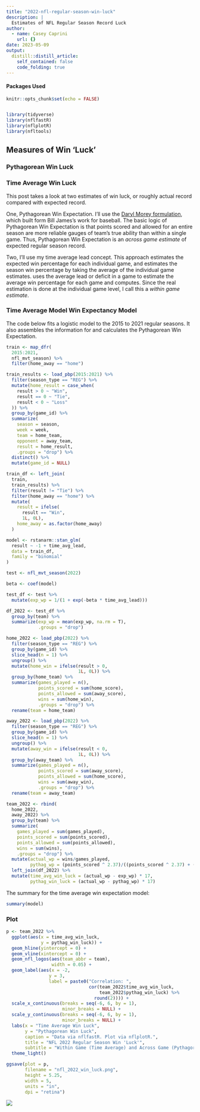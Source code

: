 ```yaml
---
title: "2022-nfl-regular-season-win-luck"
description: |
  Estimates of NFL Regular Season Record Luck 
author:
  - name: Casey Caprini
    url: {}
date: 2023-05-09
output:
  distill::distill_article:
    self_contained: false
    code_folding: true
---
```


#### Packages Used

```r
knitr::opts_chunk$set(echo = FALSE)


library(tidyverse)
library(nflfastR)
library(nflplotR)
library(nfltools)
```

## Measures of Win 'Luck'

### Pythagorean Win Luck

### Time Average Win Luck




This post takes a look at two estimates of win luck, or roughly actual record compared with expected record.

One, Pythagorean Win Expectation. I'll use the [Daryl Morey formulation](https://grantland.com/features/breaking-best-nfl-stats/), which built form Bill James's work for baseball. The basic logic of Pythagorean Win Expectation is that points scored and allowed for an entire season are more reliable gauges of team's true ability than within a single game. Thus, Pythagorean Win Expectation is an <i>across game estimate</i> of expected regular season record.

Two, I'll use my time average lead concept. This approach estimates the expected win percentage for each individual game, and estimates the season win percentage by taking the average of the individual game estimates. uses the average lead or deficit in a game to estimate the average win percentage for each game and computes. Since the real estimation is done at the individual game level, I call this a <i>within game estimate</i>.

### Time Average Model Win Expectancy Model

The code below fits a logistic model to the 2015 to 2021 regular seasons. It also assembles the information for and calculates the Pythagorean Win Expectation.

```r

train <- map_dfr(
  2015:2021,
  nfl_mvt_season) %>%
  filter(home_away == "home")

train_results <- load_pbp(2015:2021) %>%
  filter(season_type == "REG") %>%
  mutate(home_result = case_when(
    result > 0 ~ "Win",
    result == 0 ~ "Tie",
    result < 0 ~ "Loss"
  )) %>%
  group_by(game_id) %>%
  summarize(
    season = season,
    week = week,
    team = home_team,
    opponent = away_team,
    result = home_result,
    .groups = "drop") %>%
  distinct() %>%
  mutate(game_id = NULL)

train_df <- left_join(
  train,
  train_results) %>%
  filter(result != "Tie") %>%
  filter(home_away == "home") %>%
  mutate(
    result = ifelse(
      result == "Win",
      1L, 0L),
    home_away = as.factor(home_away)
  )

model <- rstanarm::stan_glm(
  result ~ -1 + time_avg_lead,
  data = train_df,
  family = "binomial"
)

test <- nfl_mvt_season(2022)

beta <- coef(model)

test_df <- test %>%
  mutate(exp_wp = 1/(1 + exp(-beta * time_avg_lead)))

df_2022 <- test_df %>%
  group_by(team) %>%
  summarize(exp_wp = mean(exp_wp, na.rm = T),
            .groups = "drop")

home_2022 <- load_pbp(2022) %>%
  filter(season_type == "REG") %>%
  group_by(game_id) %>%
  slice_head(n = 1) %>%
  ungroup() %>%
  mutate(home_win = ifelse(result > 0,
                           1L, 0L)) %>%
  group_by(home_team) %>%
  summarize(games_played = n(),
            points_scored = sum(home_score),
            points_allowed = sum(away_score),
            wins = sum(home_win),
            .groups = "drop") %>%
  rename(team = home_team)

away_2022 <- load_pbp(2022) %>%
  filter(season_type == "REG") %>%
  group_by(game_id) %>%
  slice_head(n = 1) %>%
  ungroup() %>%
  mutate(away_win = ifelse(result < 0,
                           1L, 0L)) %>%
  group_by(away_team) %>%
  summarize(games_played = n(),
            points_scored = sum(away_score),
            points_allowed = sum(home_score),
            wins = sum(away_win),
            .groups = "drop") %>%
  rename(team = away_team)

team_2022 <- rbind(
  home_2022,
  away_2022) %>%
  group_by(team) %>%
  summarize(
    games_played = sum(games_played),
    points_scored = sum(points_scored),
    points_allowed = sum(points_allowed),
    wins = sum(wins),
    .groups = "drop") %>%
  mutate(actual_wp = wins/games_played,
         pythag_wp = (points_scored ^ 2.37)/((points_scored ^ 2.37) + (points_allowed) ^ 2.37)) %>%
  left_join(df_2022) %>%
  mutate(time_avg_win_luck = (actual_wp - exp_wp) * 17,
         pythag_win_luck = (actual_wp - pythag_wp) * 17)

```

The summary for the time average win expectation model:

```r

summary(model)

```


### Plot

```r

p <- team_2022 %>%
  ggplot(aes(x = time_avg_win_luck,
             y = pythag_win_luck)) +
  geom_hline(yintercept = 0) +
  geom_vline(xintercept = 0) +
  geom_nfl_logos(aes(team_abbr = team),
                 width = 0.05) +
  geom_label(aes(x = -2,
                y = 3,
                label = paste0("Correlation: ",
                               cor(team_2022$time_avg_win_luck,
                                   team_2022$pythag_win_luck) %>%
                                 round(2)))) +
  scale_x_continuous(breaks = seq(-6, 6, by = 1),
                     minor_breaks = NULL) +
  scale_y_continuous(breaks = seq(-6, 6, by = 1),
                     minor_breaks = NULL) +
  labs(x = "Time Average Win Luck",
       y = "Pythagorean Win Luck",
       caption = "Data via nflfastR. Plot via nflplotR.",
       title = "NFL 2022 Regular Season Win 'Luck'",
       subtitle = "Within Game (Time Average) and Across Game (Pythagorean)") +
  theme_light()

ggsave(plot = p,
       filename = "nfl_2022_win_luck.png",
       height = 5.25,
       width = 5,
       units = "in",
       dpi = "retina")

```

![](nfl_2022_win_luck.png)
